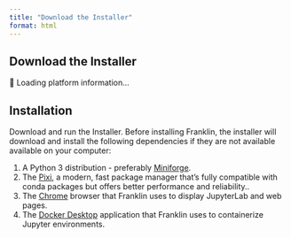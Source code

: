 ```yaml
---
title: "Download the Installer"
format: html
---
```


## Download the Installer

```{=html}
<div class="installer-widget-container">
    <!-- Scoped Bootstrap CSS - only applies within this container -->
    <style>
    .installer-widget-container {
        /* Bootstrap CSS variables */
        --bs-primary: #0d6efd;
        --bs-primary-rgb: 13, 110, 253;
        --bs-primary-hover: #0b5ed7;
        --bs-secondary: #6c757d;
        --bs-secondary-rgb: 108, 117, 125;
        --bs-secondary-hover: #5c636a;
        --bs-success: #198754;
        --bs-warning: #ffc107;
        --bs-warning-rgb: 255, 193, 7;
        --bs-danger: #dc3545;
        --bs-info: #0dcaf0;
        --bs-light: #f8f9fa;
        --bs-dark: #212529;
        --bs-white: #fff;
        --bs-gray: #6c757d;
        --bs-gray-dark: #343a40;
        --bs-border-color: #dee2e6;
        --bs-border-radius: 0.375rem;
        --bs-border-radius-lg: 0.5rem;
        --bs-border-radius-sm: 0.25rem;
        font-family: inherit;
    }
    
    /* Button base styles */
    .installer-widget-container .btn {
        display: inline-block;
        font-weight: 400;
        line-height: 1.5;
        color: #212529;
        text-align: center;
        text-decoration: none;
        vertical-align: middle;
        cursor: pointer;
        user-select: none;
        background-color: transparent;
        border: 1px solid transparent;
        padding: 0.375rem 0.75rem;
        font-size: 1rem;
        border-radius: var(--bs-border-radius);
        transition: color .15s ease-in-out, background-color .15s ease-in-out, border-color .15s ease-in-out, box-shadow .15s ease-in-out;
        font-family: inherit;
    }
    
    .installer-widget-container .btn:hover {
        text-decoration: none;
    }
    
    .installer-widget-container .btn:focus {
        outline: 0;
        box-shadow: 0 0 0 0.25rem rgba(var(--bs-primary-rgb), 0.25);
    }
    
    .installer-widget-container .btn:disabled {
        pointer-events: none;
        opacity: 0.65;
    }
    
    /* Button variants */
    .installer-widget-container .btn-primary {
        color: #fff;
        background-color: var(--bs-primary);
        border-color: var(--bs-primary);
    }
    
    .installer-widget-container .btn-primary:hover {
        color: #fff;
        background-color: var(--bs-primary-hover);
        border-color: #0a58ca;
    }
    
    .installer-widget-container .btn-primary:focus {
        color: #fff;
        background-color: var(--bs-primary-hover);
        border-color: #0a58ca;
        box-shadow: 0 0 0 0.25rem rgba(49, 132, 253, 0.5);
    }
    
    .installer-widget-container .btn-secondary {
        color: #fff;
        background-color: var(--bs-secondary);
        border-color: var(--bs-secondary);
    }
    
    .installer-widget-container .btn-secondary:hover {
        color: #fff;
        background-color: var(--bs-secondary-hover);
        border-color: #545b62;
    }
    
    .installer-widget-container .btn-outline-secondary {
        color: var(--bs-secondary);
        border-color: var(--bs-secondary);
        background-color: transparent;
    }
    
    .installer-widget-container .btn-outline-secondary:hover {
        color: #fff;
        background-color: var(--bs-secondary);
        border-color: var(--bs-secondary);
    }
    
    /* Button sizes */
    .installer-widget-container .btn-lg {
        padding: 0.5rem 1rem;
        font-size: 1.25rem;
        border-radius: var(--bs-border-radius-lg);
    }
    
    .installer-widget-container .btn-sm {
        padding: 0.25rem 0.5rem;
        font-size: 0.875rem;
        border-radius: var(--bs-border-radius-sm);
    }
    
    /* Alert styles */
    .installer-widget-container .alert {
        position: relative;
        padding: 1rem 1rem;
        margin-bottom: 1rem;
        border: 1px solid transparent;
        border-radius: var(--bs-border-radius);
    }
    
    .installer-widget-container .alert-warning {
        color: #664d03;
        background-color: #fff3cd;
        border-color: #ffecb5;
    }
    
    .installer-widget-container .alert-danger {
        color: #842029;
        background-color: #f8d7da;
        border-color: #f5c2c7;
    }
    
    /* Utility classes */
    .installer-widget-container .text-muted {
        color: var(--bs-gray) !important;
    }
    
    .installer-widget-container .text-primary {
        color: var(--bs-primary) !important;
    }
    
    .installer-widget-container .d-block {
        display: block !important;
    }
    
    .installer-widget-container .d-none {
        display: none !important;
    }
    
    .installer-widget-container .d-grid {
        display: grid !important;
    }
    
    /* Margin utilities */
    .installer-widget-container .mt-1 { margin-top: 0.25rem !important; }
    .installer-widget-container .mt-2 { margin-top: 0.5rem !important; }
    .installer-widget-container .mt-3 { margin-top: 1rem !important; }
    .installer-widget-container .mt-4 { margin-top: 1.5rem !important; }
    .installer-widget-container .mb-1 { margin-bottom: 0.25rem !important; }
    .installer-widget-container .mb-2 { margin-bottom: 0.5rem !important; }
    .installer-widget-container .mb-3 { margin-bottom: 1rem !important; }
    .installer-widget-container .mb-4 { margin-bottom: 1.5rem !important; }
    .installer-widget-container .me-2 { margin-right: 0.5rem !important; }
    .installer-widget-container .ms-2 { margin-left: 0.5rem !important; }
    
    /* Gap utilities */
    .installer-widget-container .gap-2 {
        gap: 0.5rem !important;
    }
    
    /* Button group styles */
    .installer-widget-container .btn-group-vertical {
        display: flex;
        flex-direction: column;
        align-items: flex-start;
        justify-content: center;
    }
    
    .installer-widget-container .btn-group-vertical .btn {
        margin-bottom: 0.5rem;
        width: 100%;
    }
    
    .installer-widget-container .btn-group-vertical .btn:last-child {
        margin-bottom: 0;
    }
    
    /* Progress bar styles */
    .installer-widget-container .progress {
        display: flex;
        height: 1rem;
        overflow: hidden;
        font-size: 0.75rem;
        background-color: #e9ecef;
        border-radius: var(--bs-border-radius);
    }
    
    .installer-widget-container .progress-bar {
        display: flex;
        flex-direction: column;
        justify-content: center;
        overflow: hidden;
        color: #fff;
        text-align: center;
        white-space: nowrap;
        background-color: var(--bs-primary);
        transition: width 0.6s ease;
    }
    
    .installer-widget-container .progress-bar-striped {
        background-image: linear-gradient(45deg, rgba(255, 255, 255, 0.15) 25%, transparent 25%, transparent 50%, rgba(255, 255, 255, 0.15) 50%, rgba(255, 255, 255, 0.15) 75%, transparent 75%, transparent);
        background-size: 1rem 1rem;
    }
    
    .installer-widget-container .progress-bar-animated {
        animation: installer-progress-bar-stripes 1s linear infinite;
    }
    
    @keyframes installer-progress-bar-stripes {
        0% { background-position-x: 1rem; }
    }
    
    /* Toast styles */
    .installer-widget-container .toast-container {
        position: fixed;
        top: 0;
        right: 0;
        padding: 1rem;
        z-index: 1055;
    }
    
    .installer-widget-container .toast {
        background-color: rgba(255, 255, 255, 0.95);
        background-clip: padding-box;
        border: 1px solid rgba(0, 0, 0, 0.05);
        box-shadow: 0 0.5rem 1rem rgba(0, 0, 0, 0.15);
        border-radius: var(--bs-border-radius);
        min-width: 300px;
        max-width: 350px;
        font-size: 0.875rem;
        margin-bottom: 0.5rem;
    }
    
    .installer-widget-container .toast-header {
        display: flex;
        align-items: center;
        padding: 0.5rem 0.75rem;
        color: #6c757d;
        background-color: rgba(255, 255, 255, 0.85);
        background-clip: padding-box;
        border-bottom: 1px solid rgba(0, 0, 0, 0.05);
        border-top-left-radius: calc(var(--bs-border-radius) - 1px);
        border-top-right-radius: calc(var(--bs-border-radius) - 1px);
    }
    
    .installer-widget-container .toast-body {
        padding: 0.75rem;
        word-wrap: break-word;
    }
    
    .installer-widget-container .btn-close {
        background: transparent;
        border: 0;
        font-size: 1rem;
        cursor: pointer;
        opacity: 0.5;
        padding: 0.25rem;
        margin: -0.125rem -0.125rem -0.125rem auto;
    }
    
    .installer-widget-container .btn-close:hover {
        opacity: 0.75;
    }
    
    .installer-widget-container .btn-close::before {
        content: "×";
        font-size: 1.5rem;
        line-height: 1;
    }
    
    /* Responsive behavior */
    @media (min-width: 768px) {
        .installer-widget-container .btn-group-vertical {
            flex-direction: row;
            align-items: center;
        }
        
        .installer-widget-container .btn-group-vertical .btn {
            margin-bottom: 0;
            margin-right: 0.5rem;
            width: auto;
        }
        
        .installer-widget-container .btn-group-vertical .btn:last-child {
            margin-right: 0;
        }
        
        .installer-widget-container .d-md-block {
            display: block !important;
        }
    }
    
    /* Custom installer-specific styles */
    .installer-widget-container .installer-size-info {
        font-size: 0.8em;
        opacity: 0.8;
    }
    
    .installer-widget-container .installer-version-info {
        font-size: 0.875rem;
        color: var(--bs-gray);
    }
    
    .installer-widget-container .installer-system-info {
        background-color: #f8f9fa;
        border: 1px solid var(--bs-border-color);
        border-radius: var(--bs-border-radius);
        padding: 0.5rem;
        margin-top: 1rem;
    }
    
    .installer-widget-container .installer-system-info summary {
        cursor: pointer;
        outline: none;
        font-weight: 500;
    }
    
    .installer-widget-container .installer-system-info summary::-webkit-details-marker {
        display: none;
    }
    
    .installer-widget-container .installer-system-info summary::before {
        /* content: "▶ "; */
        content: "";
        margin-right: 0.5rem;
        transition: transform 0.2s ease;
    }
    
    .installer-widget-container .installer-system-info[open] summary::before {
        transform: rotate(90deg);
    }
    </style>
    
    <!-- Bootstrap Icons (external, minimal impact) -->
    <link href="https://cdn.jsdelivr.net/npm/bootstrap-icons@1.11.0/font/bootstrap-icons.css" rel="stylesheet">
    
    <!-- Widget HTML -->
    <div id="platform-result" style="padding: 0px; background-color: transparent; border-radius: 0px;">
        🔄 Loading platform information...
    </div>
</div>

<script>
window.InstallerWidget = (function() {
    // Configuration object for installer downloads
    const installerConfig = {
        windows: {
            // url: 'https://github.com/your-org/your-app/releases/latest/download/your-app-windows.exe',
            url: 'https://munch-group/franklin/dist/Franklin-Installer-Windows.exe',
            filename: 'Franklin-Installer-Windows.exe',
            size: '45.2 MB',
            version: '1.2.3'
        },
        macos: {
            // url: 'https://github.com/your-org/your-app/releases/latest/download/your-app-macos.dmg',
            url: 'https://munch-group/franklin/dist/Franklin-Installer-macOS.dmg',
            filename: 'Franklin-Installer-macOS.dmg',
            size: '52.1 MB',
            version: '1.2.3'
        },
        linux: {
            url: 'https://github.com/your-org/your-app/releases/latest/download/your-app-linux.AppImage',
            filename: 'your-app-installer-linux.AppImage',
            size: '48.7 MB',
            version: '1.2.3'
        }
    };

    function detectPlatform() {
        const userAgent = navigator.userAgent.toLowerCase();
        const platform = navigator.platform.toLowerCase();
        
        if (/iphone/.test(userAgent)) return 'iOS (iPhone)';
        if (/ipad/.test(userAgent)) return 'iOS (iPad)';
        if (/android/.test(userAgent)) return 'Android';
        if (platform.includes('win')) return 'Windows';
        if (platform.includes('mac')) return 'macOS';
        if (platform.includes('linux')) return 'Linux';
        
        return 'Unknown Platform';
    }

    function getBrowser() {
        const userAgent = navigator.userAgent;
        if (userAgent.includes('Edg')) return 'Edge';
        if (userAgent.includes('Chrome')) return 'Chrome';
        if (userAgent.includes('Firefox')) return 'Firefox';
        if (userAgent.includes('Safari')) return 'Safari';
        return 'Unknown';
    }

    function downloadInstaller(platform) {
        const config = installerConfig[platform.toLowerCase()];
        
        if (!config) {
            showErrorAlert(`Sorry, no installer available for ${platform}`);
            return;
        }
        
        showDownloadProgress(platform, config);
        
        if (config.url.startsWith('http')) {
            // Real download from URL
            window.open(config.url, '_blank');
        } else {
            // Fallback: generate mock installer
            generateMockInstaller(platform, config);
        }
    }

    function generateMockInstaller(platform, config) {
        const installerContent = `# ${platform} Installer Package
# Version: ${config.version}
# Size: ${config.size}
# Generated: ${new Date().toISOString()}

This is a mock installer file for ${platform}.
In a real application, this would contain the actual installer binary.

Installation Instructions:
${getInstallationInstructions(platform)}

For support, visit: https://your-website.com/support
`;
        
        downloadFile(config.filename, installerContent);
    }

    function getInstallationInstructions(platform) {
        switch (platform.toLowerCase()) {
            case 'windows':
                return `1. Double-click the .exe file
2. Follow the installation wizard
3. Accept the license agreement
4. Choose installation directory
5. Complete the installation`;
            case 'macos':
                return `1. Double-click the .dmg file
2. Drag the application to Applications folder
3. Launch from Applications or Launchpad
4. Allow app in System Preferences if prompted`;
            case 'linux':
                return `1. Make the AppImage executable: chmod +x ${installerConfig.linux.filename}
2. Run the AppImage: ./${installerConfig.linux.filename}
3. Or integrate with your desktop environment`;
            default:
                return 'Follow platform-specific installation instructions.';
        }
    }

    function downloadFile(filename, content) {
        const element = document.createElement('a');
        element.setAttribute('href', 'data:text/plain;charset=utf-8,' + encodeURIComponent(content));
        element.setAttribute('download', filename);
        element.style.display = 'none';
        document.body.appendChild(element);
        element.click();
        document.body.removeChild(element);
    }

    function showDownloadProgress(platform, config) {
        const toastHtml = `
            <div class="toast-container">
                <div id="downloadToast" class="toast show" role="alert">
                    <div class="toast-header">
                        <i class="bi bi-download text-primary me-2"></i>
                        <strong class="me-auto">Downloading Installer</strong>
                        <button type="button" class="btn-close" onclick="document.getElementById('downloadToast').remove()"></button>
                    </div>
                    <div class="toast-body">
                        <strong>${platform} Installer</strong><br>
                        <small class="text-muted">
                            ${config.filename} (${config.size})
                        </small>
                        <div class="progress mt-2" style="height: 6px;">
                            <div class="progress-bar progress-bar-striped progress-bar-animated" 
                                 style="width: 100%"></div>
                        </div>
                    </div>
                </div>
            </div>
        `;
        
        // Remove existing toast if any
        const existingToast = document.getElementById('downloadToast');
        if (existingToast) {
            existingToast.remove();
        }
        
        // Add new toast to installer widget container
        const container = document.querySelector('.installer-widget-container');
        container.insertAdjacentHTML('beforeend', toastHtml);
        
        // Auto-remove after 3 seconds
        setTimeout(() => {
            const toast = document.getElementById('downloadToast');
            if (toast) {
                toast.remove();
            }
        }, 3000);
    }

    function showErrorAlert(message) {
        const alertHtml = `
            <div class="alert alert-danger mt-3" role="alert">
                <i class="bi bi-exclamation-triangle me-2"></i>
                ${message}
            </div>
        `;
        
        const container = document.getElementById('platform-result');
        container.insertAdjacentHTML('afterend', alertHtml);
        
        // Remove alert after 5 seconds
        setTimeout(() => {
            const alert = container.nextElementSibling;
            if (alert && alert.classList.contains('alert-danger')) {
                alert.remove();
            }
        }, 5000);
    }

    function getPlatformIcon(platform) {
        switch (platform.toLowerCase()) {
            case 'windows': return 'windows';
            case 'macos': return 'apple';
            case 'linux': return 'ubuntu';
            case 'ios (iphone)':
            case 'ios (ipad)': return 'apple';
            case 'android': return 'android2';
            default: return 'download';
        }
    }

    function getRecommendedPlatform(detectedPlatform) {
        switch (detectedPlatform.toLowerCase()) {
            case 'windows': return 'windows';
            case 'macos': return 'macos';
            case 'linux': return 'linux';
            default: return 'windows';
        }
    }

    function initialize(containerId = 'platform-result') {
        const platformInfo = detectPlatform();
        const browserInfo = getBrowser();
        const isMobile = /iPhone|iPad|Android/.test(navigator.userAgent);
        const recommendedPlatform = getRecommendedPlatform(platformInfo);
        const recommendedConfig = installerConfig[recommendedPlatform];
        
        let content = '';
        
        // Show mobile warning if detected
        if (isMobile) {
            content += `
                <div class="alert alert-warning mb-3" role="alert">
                    <i class="bi bi-exclamation-triangle me-2"></i>
                    <strong>Mobile Device Detected</strong><br>
                    Our desktop application is not available for mobile devices. 
                    Please visit this page on a desktop computer to download the installer.
                </div>
            `;
        }
        
        // Primary download button (recommended for detected platform)
        if (!isMobile && recommendedConfig) {
            content += `
                <div class="mb-4">
                    <button type="button" class="btn btn-primary btn-lg me-2" onclick="window.InstallerWidget.downloadInstaller('${recommendedPlatform}')">
                        <i class="bi bi-${getPlatformIcon(platformInfo)} me-2"></i>
                        Download for ${platformInfo}
                    </button>
                    <small class="d-block mt-1 installer-version-info">
                        Recommended • Version ${recommendedConfig.version} • ${recommendedConfig.size}
                    </small>
                </div>
            `;
        }
        
        // All installers section
        content += `
            <div>
                <p><strong>All Installers:</strong></p>
                <div class="btn-group-vertical btn-group-sm d-grid gap-2 d-md-block">
                    <button type="button" class="btn btn-outline-secondary" onclick="window.InstallerWidget.downloadInstaller('macos')">
                        <i class="bi bi-apple me-2"></i>macOS 
                        <span class="installer-size-info">(${installerConfig.macos.size})</span>
                    </button>
                    <button type="button" class="btn btn-outline-secondary" onclick="window.InstallerWidget.downloadInstaller('windows')">
                        <i class="bi bi-windows me-2"></i>Windows 
                        <span class="installer-size-info">(${installerConfig.windows.size})</span>
                    </button>
                    <button type="button" class="btn btn-outline-secondary" onclick="window.InstallerWidget.downloadInstaller('linux')">
                        <i class="bi bi-ubuntu me-2"></i>Linux 
                        <span class="installer-size-info">(${installerConfig.linux.size})</span>
                    </button>
                </div>
            </div>
        `;
        
        // System information (optional)
        if (!isMobile) {
            content += `
                <details class="installer-system-info mt-4">
                    <summary class="text-muted">
                        <small>Detected System Information</small>
                    </summary>
                    <div class="mt-2">
                        <small class="text-muted">
                            <strong>Detected Platform:</strong> ${platformInfo}<br>
                            <strong>Browser:</strong> ${browserInfo}<br>
                            <strong>User Agent:</strong> <code style="font-size: 0.75em;">${navigator.userAgent}</code>
                        </small>
                    </div>
                </details>
            `;
        }
        
        document.getElementById(containerId).innerHTML = content;
    }

    // Public API
    return {
        initialize: initialize,
        downloadInstaller: downloadInstaller,
        detectPlatform: detectPlatform
    };
})();

// Auto-initialize when DOM is ready
document.addEventListener('DOMContentLoaded', function() {
    if (document.getElementById('platform-result')) {
        window.InstallerWidget.initialize();
    }
});
</script>
```

## Installation

Download and run the Installer. Before installing Franklin, the installer will download and install the following dependencies if they are not available available on your computer:

1. A Python 3 distribution - preferably [Miniforge](https://conda-forge.org/download/).
2. The [Pixi](https://pixi.sh/latest/), a modern, fast package manager that's fully compatible with conda packages but offers better performance and reliability..
3. The [Chrome](https://www.google.com/intl/en_uk/chrome/) browser that Franklin uses to display JupyterLab and web pages.
4. The [Docker Desktop](https://www.docker.com/products/docker-desktop/) application that Franklin uses to containerize Jupyter environments.


